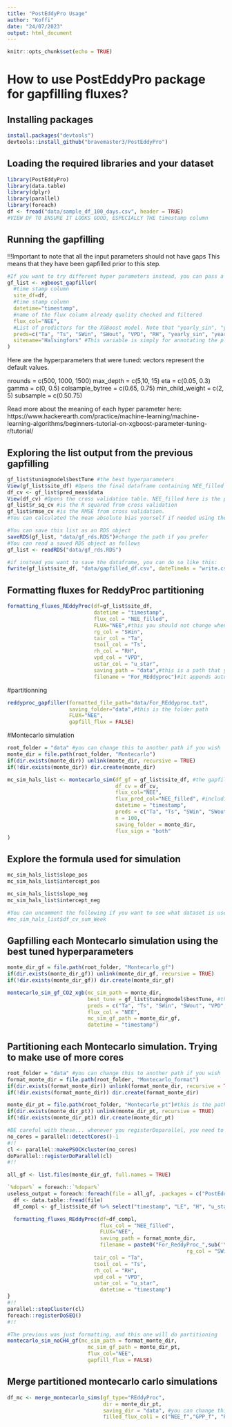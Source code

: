 ```yaml
---
title: "PostEddyPro Usage"
author: "Koffi"
date: "24/07/2023"
output: html_document
---
```


```r
knitr::opts_chunk$set(echo = TRUE)
```


# How to use PostEddyPro package for gapfilling fluxes?

## Installing packages
```r
install.packages("devtools")
devtools::install_github("bravemaster3/PostEddyPro")
```

## Loading the required libraries and your dataset
```r
library(PostEddyPro)
library(data.table)
library(dplyr)
library(parallel)
library(foreach)
df <- fread("data/sample_df_100_days.csv", header = TRUE)
#VIEW DF TO ENSURE IT LOOKS GOOD, ESPECIALLY THE timestamp column
```

## Running the gapfilling
!!!Important to note that all the input parameters should not have gaps
This means that they have been gapfilled prior to this step.
```r
#If you want to try different hyper parameters instead, you can pass a list to tuning_grid argument. Read the help of xgboost_gapfiller by copying and running ?xgboost_gapfiller in your console
gf_list <- xgboost_gapfiller(
  #time stamp column
  site_df=df,
  #time stamp column
  datetime="timestamp",
  #name of the flux column already quality checked and filtered 
  flux_col="NEE",
  #List of predictors for the XGBoost model. Note that "yearly_sin", "yearly_cos" and "delta" are calculated internally by the xgboost_gapfiller function
  preds=c("Ta", "Ts", "SWin", "SWout", "VPD", "RH", "yearly_sin", "yearly_cos","delta"),
  sitename="Halsingfors" #This variable is simply for annotating the plots with the site name.
)
```

Here are the hyperparameters that were tuned:
vectors represent the default values.

nrounds = c(500, 1000, 1500)
max_depth = c(5,10, 15)
eta = c(0.05, 0.3)
gamma = c(0, 0.5)
colsample_bytree = c(0.65, 0.75)
min_child_weight = c(2, 5)
subsample = c(0.50.75)
  
Read more about the meaning of each hyper parameter here: https://www.hackerearth.com/practice/machine-learning/machine-learning-algorithms/beginners-tutorial-on-xgboost-parameter-tuning-r/tutorial/

## Exploring the list output from the previous gapfilling
```r
gf_list$tuningmodel$bestTune #the best hyperparameters
View(gf_list$site_df) #Opens the final dataframe containing NEE_filled (the final NEE to be used). !!!column "predicted" is not from crossvalidation
df_cv <- gf_list$pred_meas$data 
View(df_cv) #Opens the cross validation table. NEE_filled here is the prediction of the holdout set in all folds of the 10-fold cross validation
gf_list$r_sq_cv #is the R squared from cross validation
gf_list$rmse_cv #is the RMSE from cross validation.
#You can calculated the mean absolute bias yourself if needed using the df_cv table

#You can save this list as an RDS object
saveRDS(gf_list, "data/gf_rds.RDS")#change the path if you prefer
#You can read a saved RDS object as follows
gf_list <- readRDS("data/gf_rds.RDS")

#if instead you want to save the dataframe, you can do so like this:
fwrite(gf_list$site_df, "data/gapfilled_df.csv", dateTimeAs = "write.csv")
```

## Formatting fluxes for ReddyProc partitioning

```r
formatting_fluxes_REddyProc(df=gf_list$site_df,
                            datetime = "timestamp",
                            flux_col = "NEE_filled",
                            FLUX="NEE",#this you should not change when working on NEE.
                            rg_col = "SWin",
                            tair_col = "Ta",
                            tsoil_col = "Ts",
                            rh_col = "RH",
                            vpd_col = "VPD",
                            ustar_col = "u_star",
                            saving_path = "data",#this is a path that you like. In this case, data is a folder if you opened the project PostEddyPro_Temp_Vignette. Because it sets automatically that folder as working directory
                            filename = "For_REddyproc")#it appends automatically a .txt extension
```

#partitionning
```r
reddyproc_gapfiller(formatted_file_path="data/For_REddyproc.txt",
                    saving_folder="data",#this is the folder path
                    FLUX="NEE",
                    gapfill_flux = FALSE)
```

#Montecarlo simulation

```r
root_folder = "data" #you can change this to another path if you wish
monte_dir = file.path(root_folder, "Montecarlo")
if(dir.exists(monte_dir)) unlink(monte_dir, recursive = TRUE)
if(!dir.exists(monte_dir)) dir.create(monte_dir)

mc_sim_hals_list <- montecarlo_sim(df_gf = gf_list$site_df, #the gapfilled flux dataframe. This would be retrieved for instance from the rf_gapfiller function
                                   df_cv = df_cv,
                                   flux_col="NEE",
                                   flux_pred_col="NEE_filled", #including all predictions also for the measured data
                                   datetime = "timestamp",
                                   preds = c("Ta", "Ts", "SWin", "SWout", "VPD", "RH", "yearly_sin", "yearly_cos","delta"),
                                   n = 100,
                                   saving_folder = monte_dir,
                                   flux_sign = "both"
)

```

## Explore the formula used for simulation
```r


mc_sim_hals_list$slope_pos
mc_sim_hals_list$intercept_pos

mc_sim_hals_list$slope_neg
mc_sim_hals_list$intercept_neg

#You can uncomment the following if you want to see what dataset is used to do the calculations...
#mc_sim_hals_list$df_cv_sum_Week

```

## Gapfilling each Montecarlo simulation using the best tuned hyperparameters

```r

monte_dir_gf = file.path(root_folder, "Montecarlo_gf")
if(dir.exists(monte_dir_gf)) unlink(monte_dir_gf, recursive = TRUE)
if(!dir.exists(monte_dir_gf)) dir.create(monte_dir_gf)

montecarlo_sim_gf_CO2_xgb(mc_sim_path = monte_dir,
                          best_tune = gf_list$tuningmodel$bestTune, #this is the best tuning during the caret crossvalidation, should be fetched from the saved RF gapfilling model prior to using this function
                          preds = c("Ta", "Ts", "SWin", "SWout", "VPD", "RH", "yearly_sin", "yearly_cos","delta"), #same as used in the original gapfilling
                          flux_col = "NEE",
                          mc_sim_gf_path = monte_dir_gf,
                          datetime = "timestamp")
```


## Partitioning each Montecarlo simulation. Trying to make use of more cores

```r
root_folder = "data" #you can change this to another path if you wish
format_monte_dir = file.path(root_folder, "Montecarlo_format")
if(dir.exists(format_monte_dir)) unlink(format_monte_dir, recursive = TRUE)
if(!dir.exists(format_monte_dir)) dir.create(format_monte_dir)

monte_dir_pt = file.path(root_folder, "Montecarlo_pt")#this is the path where partitioned will go
if(dir.exists(monte_dir_pt)) unlink(monte_dir_pt, recursive = TRUE)
if(!dir.exists(monte_dir_pt)) dir.create(monte_dir_pt)

#BE careful with these... whenever you registerDoparallel, you need to stop the cluster. Otherwise, you will have memory leak!!
no_cores = parallel::detectCores()-1
#!!
cl <- parallel::makePSOCKcluster(no_cores)
doParallel::registerDoParallel(cl)
#!!

all_gf <- list.files(monte_dir_gf, full.names = TRUE)

`%dopar%` = foreach::`%dopar%`
useless_output = foreach::foreach(file = all_gf, .packages = c("PostEddyPro", "data.table", "dplyr")) %dopar% {
  df <- data.table::fread(file)
  df_compl <- gf_list$site_df %>% select("timestamp", "LE", "H", "u_star") %>% dplyr::left_join(df, by="timestamp")

  formatting_fluxes_REddyProc(df=df_compl,
                              flux_col = "NEE_filled",
                              FLUX="NEE",
                              saving_path = format_monte_dir,
                              filename = paste0("For_ReddyProc_",sub('\\.csv$', '',basename(file))),
                                                          rg_col = "SWin",
                            tair_col = "Ta",
                            tsoil_col = "Ts",
                            rh_col = "RH",
                            vpd_col = "VPD",
                            ustar_col = "u_star",
                              datetime = "timestamp")
}
#!!
parallel::stopCluster(cl)
foreach::registerDoSEQ()
#!!

#The previous was just formatting, and this one will do partitioning
montecarlo_sim_noCH4_gf(mc_sim_path = format_monte_dir,
                          mc_sim_gf_path = monte_dir_pt,
                          flux_col="NEE",
                          gapfill_flux = FALSE)


```

## Merge partitioned montecarlo carlo simulations

```r
df_mc <- merge_montecarlo_sims(gf_type="REddyProc",
                               dir = monte_dir_pt,
                               saving_dir = "data", #you can change this to another directory if you wish
                               filled_flux_col1 = c("NEE_f","GPP_f", "Reco"))
```


